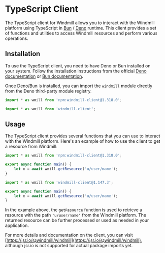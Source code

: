 
# TypeScript Client

The TypeScript client for Windmill allows you to interact with the Windmill platform using TypeScript in [Bun](https://bun.sh/) / [Deno](https://deno.land/) runtime. This client provides a set of functions and utilities to access Windmill resources and perform various operations.

## Installation

To use the TypeScript client, you need to have Deno or Bun installed on your system. Follow the installation instructions from the official [Deno documentation](https://deno.land/manual@v1.36.1/getting_started/installation) or [Bun documentation](https://bun.sh/docs/installation).

Once Deno/Bun is installed, you can import the `windmill` module directly from the Deno third-party module registry.

<Tabs className="unique-tabs">
<TabItem value="deno" label="TypeScript (Deno)" attributes={{className: "text-xs p-4 !mt-0 !ml-0"}}>

```ts
import * as wmill from 'npm:windmill-client@1.318.0';
```

</TabItem>
<TabItem value="bun" label="TypeScript (Bun)" attributes={{className: "text-xs p-4 !mt-0 !ml-0"}}>

```ts
import * as wmill from 'windmill-client';
```

</TabItem>
</Tabs>

## Usage

The TypeScript client provides several functions that you can use to interact with the Windmill platform. Here's an example of how to use the client to get a resource from Windmill:

<Tabs className="unique-tabs">
<TabItem value="deno" label="TypeScript (Deno)" attributes={{className: "text-xs p-4 !mt-0 !ml-0"}}>

```ts
import * as wmill from 'npm:windmill-client@1.318.0';

export async function main() {
	let x = await wmill.getResource('u/user/name');
}
```

</TabItem>
<TabItem value="bun" label="TypeScript (Bun)" attributes={{className: "text-xs p-4 !mt-0 !ml-0"}}>

```ts
import * as wmill from 'windmill-client@1.147.3';

export async function main() {
	let x = await wmill.getResource('u/user/name');
}
```

</TabItem>
</Tabs>

In the example above, the `getResource` function is used to retrieve a resource with the path `'u/user/name'` from the Windmill platform. The returned resource can be further processed or used as needed in your application.

For more details and documentation on the client, you can visit [https://jsr.io/@windmill/windmill](https://jsr.io/@windmill/windmill), although jsr.io is not supported for actual package imports yet.